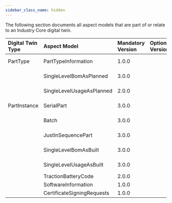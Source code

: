 ```yaml
---
sidebar_class_name: hidden
---
```


<!--
This work is licensed under the CC-BY-4.0 (https://creativecommons.org/licenses/by/4.0/legalcode).

- SPDX-License-Identifier: CC-BY-4.0
- SPDX-FileCopyrightText: 2023 BASF SE
- SPDX-FileCopyrightText: 2023 Bayerische Motoren Werke Aktiengesellschaft (BMW AG)
- SPDX-FileCopyrightText: 2023 Fraunhofer-Gesellschaft zur Foerderung der angewandten Forschung e.V. (represented by Fraunhofer ISST & Fraunhofer IML)
- SPDX-FileCopyrightText: 2023 German Edge Cloud GmbH & Co. KG
- SPDX-FileCopyrightText: 2023 Mercedes Benz AG
- SPDX-FileCopyrightText: 2023 Robert Bosch Manufacturing Solutions GmbH
- SPDX-FileCopyrightText: 2023 SAP SE
- SPDX-FileCopyrightText: 2023 Siemens AG
- SPDX-FileCopyrightText: 2023 T-Systems International GmbH
- SPDX-FileCopyrightText: 2023 ZF Friedrichshafen AG
- SPDX-FileCopyrightText: 2023 Contributors to the Eclipse Foundation
- Source URL: https://github.com/eclipse-tractusx/eclipse-tractusx.github.io/tree/main/docs-kits/kits/Industry%20Core%20Kit (latest version)
-->

The following section documents all aspect models that are part of or relate to an Industry Core digital twin.

| Digital Twin Type | Aspect Model | Mandatory Version | Optional Versions | KIT |
| :-- | :-- | :-- | :-- | :-- |
| PartType | PartTypeInformation | 1.0.0 | | Industry Core |
| | SingleLevelBomAsPlanned | 3.0.0 | | Industry Core |
| | SingleLevelUsageAsPlanned | 2.0.0 | | Industry Core |
| PartInstance | SerialPart | 3.0.0 | | Industry Core |
| | Batch | 3.0.0 | | Industry Core |
| | JustInSequencePart | 3.0.0 | | Industry Core |
| | SingleLevelBomAsBuilt | 3.0.0 | | Industry Core |
| | SingleLevelUsageAsBuilt | 3.0.0 | | Industry Core |
| | TractionBatteryCode | 2.0.0 | | Traceability |
| | SoftwareInformation | 1.0.0 | | Traceability |
| | CertificateSigningRequests | 1.0.0 | | Traceability |
